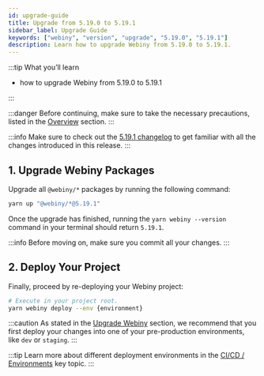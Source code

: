 ```yaml
---
id: upgrade-guide
title: Upgrade from 5.19.0 to 5.19.1
sidebar_label: Upgrade Guide
keywords: ["webiny", "version", "upgrade", "5.19.0", "5.19.1"]
description: Learn how to upgrade Webiny from 5.19.0 to 5.19.1.
---
```


:::tip What you’ll learn

- how to upgrade Webiny from 5.19.0 to 5.19.1

:::

:::danger
Before continuing, make sure to take the necessary precautions, listed in the [Overview](/docs/how-to-guides/upgrade-webiny#-precaution-measures) section.
:::

:::info
Make sure to check out the [5.19.1 changelog](/docs/release-notes/5.19.1/changelog) to get familiar with all the changes introduced in this release.
:::

## 1. Upgrade Webiny Packages

Upgrade all `@webiny/*` packages by running the following command:

```bash
yarn up "@webiny/*@5.19.1"
```

Once the upgrade has finished, running the `yarn webiny --version` command in your terminal should return `5.19.1`.

:::info
Before moving on, make sure you commit all your changes.
:::

## 2. Deploy Your Project

Finally, proceed by re-deploying your Webiny project:

```bash
# Execute in your project root.
yarn webiny deploy --env {environment}
```


:::caution
As stated in the [Upgrade Webiny](/docs/how-to-guides/upgrade-webiny#pre-production-environments-first) section, we recommend that you first deploy your changes into one of your pre-production environments, like `dev` or `staging`.
:::

:::tip
Learn more about different deployment environments in the [CI/CD / Environments](/docs/key-topics/ci-cd/environments) key topic.
:::
